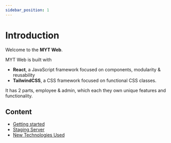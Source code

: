 ```yaml
---
sidebar_position: 1
---
```


# Introduction
Welcome to the **MYT Web**. 

MYT Web is built with
- **React**, a JavaScript framework focused on components, modularity & reusability
- **TailwindCSS**, a CSS framework focused on functional CSS classes.

It has 2 parts, employee & admin, which each they own unique features and functionality.

## Content
- [Getting started](getting-started.mdx)
- [Staging Server](staging-server.mdx)
- [New Technologies Used](new-tech.mdx)
